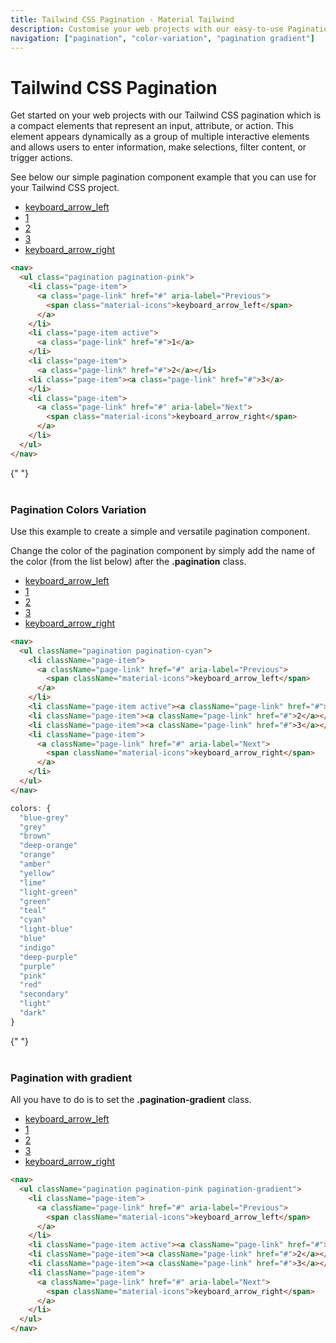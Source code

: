 ```yaml
---
title: Tailwind CSS Pagination - Material Tailwind
description: Customise your web projects with our easy-to-use Pagination component for Tailwind CSS using Material Design guidelines.
navigation: ["pagination", "color-variation", "pagination gradient"]
---
```


# Tailwind CSS Pagination

Get started on your web projects with our Tailwind CSS pagination which is a compact elements that represent an input, attribute, or action. This element appears dynamically as a group of multiple interactive elements and allows users to enter information, make selections, filter content, or trigger actions. 

See below our simple pagination component example that you can use for your Tailwind CSS project.
<br/>

<ComponentCard id="pagination">
<nav>
  <ul className="pagination pagination-pink">
    <li className="page-item">
      <a className="page-link" href="#" aria-label="Previous">
        <span className="material-icons">keyboard_arrow_left</span>
      </a>
    </li>
    <li className="page-item active"><a className="page-link" href="#">1</a></li>
    <li className="page-item"><a className="page-link" href="#">2</a></li>
    <li className="page-item"><a className="page-link" href="#">3</a></li>
    <li className="page-item">
      <a className="page-link" href="#" aria-label="Next">
        <span className="material-icons">keyboard_arrow_right</span>
      </a>
    </li>
  </ul>
</nav>
</ComponentCard>

```html showLineNumbers
<nav>
  <ul class="pagination pagination-pink">
    <li class="page-item">
      <a class="page-link" href="#" aria-label="Previous">
        <span class="material-icons">keyboard_arrow_left</span>
      </a>
    </li>
    <li class="page-item active">
      <a class="page-link" href="#">1</a>
    </li>
    <li class="page-item">
      <a class="page-link" href="#">2</a></li>
    <li class="page-item"><a class="page-link" href="#">3</a>
    </li>
    <li class="page-item">
      <a class="page-link" href="#" aria-label="Next">
        <span class="material-icons">keyboard_arrow_right</span>
      </a>
    </li>
  </ul>
</nav>
```

{" "}
<br />
<br />

### Pagination Colors Variation

Use this example to create a simple and versatile pagination component.

Change the color of the pagination component by simply add the name of the color (from the list below) after the **.pagination** class.
<br/>

<ComponentCard id="color variation">
<nav>
  <ul className="pagination pagination-cyan">
    <li className="page-item">
      <a className="page-link" href="#" aria-label="Previous">
        <span className="material-icons">keyboard_arrow_left</span>
      </a>
    </li>
    <li className="page-item active"><a className="page-link" href="#">1</a></li>
    <li className="page-item"><a className="page-link" href="#">2</a></li>
    <li className="page-item"><a className="page-link" href="#">3</a></li>
    <li className="page-item">
      <a className="page-link" href="#" aria-label="Next">
        <span className="material-icons">keyboard_arrow_right</span>
      </a>
    </li>
  </ul>
</nav>
</ComponentCard>

```html showLineNumbers
<nav>
  <ul className="pagination pagination-cyan">
    <li className="page-item">
      <a className="page-link" href="#" aria-label="Previous">
        <span className="material-icons">keyboard_arrow_left</span>
      </a>
    </li>
    <li className="page-item active"><a className="page-link" href="#">1</a></li>
    <li className="page-item"><a className="page-link" href="#">2</a></li>
    <li className="page-item"><a className="page-link" href="#">3</a></li>
    <li className="page-item">
      <a className="page-link" href="#" aria-label="Next">
        <span className="material-icons">keyboard_arrow_right</span>
      </a>
    </li>
  </ul>
</nav>
```

```js
colors: {
  "blue-grey"
  "grey"
  "brown"
  "deep-orange"
  "orange"
  "amber"
  "yellow"
  "lime"
  "light-green"
  "green"
  "teal"
  "cyan"
  "light-blue"
  "blue"
  "indigo"
  "deep-purple"
  "purple"
  "pink"
  "red"
  "secondary"
  "light"
  "dark"
}
```

{" "}
<br />
<br />

### Pagination with gradient

All you have to do is to set the **.pagination-gradient** class.
<br/>

<ComponentCard id="pagination gradient">
<nav>
  <ul className="pagination pagination-pink pagination-gradient">
    <li className="page-item">
      <a className="page-link" href="#" aria-label="Previous">
        <span className="material-icons">keyboard_arrow_left</span>
      </a>
    </li>
    <li className="page-item active"><a className="page-link" href="#">1</a></li>
    <li className="page-item"><a className="page-link" href="#">2</a></li>
    <li className="page-item"><a className="page-link" href="#">3</a></li>
    <li className="page-item">
      <a className="page-link" href="#" aria-label="Next">
        <span className="material-icons">keyboard_arrow_right</span>
      </a>
    </li>
  </ul>
</nav>
</ComponentCard>

```html showLineNumbers
<nav>
  <ul className="pagination pagination-pink pagination-gradient">
    <li className="page-item">
      <a className="page-link" href="#" aria-label="Previous">
        <span className="material-icons">keyboard_arrow_left</span>
      </a>
    </li>
    <li className="page-item active"><a className="page-link" href="#">1</a></li>
    <li className="page-item"><a className="page-link" href="#">2</a></li>
    <li className="page-item"><a className="page-link" href="#">3</a></li>
    <li className="page-item">
      <a className="page-link" href="#" aria-label="Next">
        <span className="material-icons">keyboard_arrow_right</span>
      </a>
    </li>
  </ul>
</nav>
```